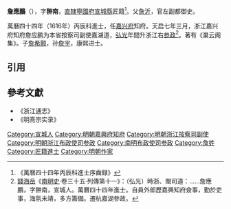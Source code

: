 '''詹應鵬'''（{{bd|?||?|}}），字'''翀南'''，[[直隸|直隸]][[寧國府|寧國府]][[宣城縣|宣城縣]]匠籍<ref>《萬曆四十四年丙辰科進士序齒録》</ref>。父[[詹沂|詹沂]]，官左副都御史。

萬曆四十四年（1616年）丙辰科進士，任[[嘉兴府|嘉兴府]]知府。天启七年三月，浙江嘉兴府知府詹应鹏为本省按察司副使嘉湖道，[[弘光|弘光]]年間升浙江右[[参政|参政]]<ref>[[錢海岳|錢海岳]]《[[南明史_(錢海岳)|南明史]]·卷三十五·列傳第十一》：（弘光）時浙、閩司道：……詹應鵬，字翀南，宣城人。萬曆四十四年進士。自員外郎歷嘉興知府僉事，勤於吏事，海氛未靖，多方籌備。遷杭嘉湖參政。</ref>。著有《巢云阁集》。子[[詹希颢|詹希颢]]，孙[[詹宇|詹宇]]，康熙进士。

==引用==
{{reflist}}

==參考文獻==
*《浙江通志》
*《明熹宗实录》

{{start box}}
{{s-off}}
{{s-before|[[高士望|高士望]]}}
{{s-title|明朝嘉興府知府|1626年－1630年}}
{{s-after|[[李仕亨|李仕亨]]}}
{{end box}}

{{萬曆四十四年丙辰科殿試金榜}}
{{DEFAULTSORT:Zhan詹}}
[[Category:宣城人|Category:宣城人]]
[[Category:明朝嘉興府知府|Category:明朝嘉興府知府]]
[[Category:明朝浙江按察司副使|Category:明朝浙江按察司副使]]
[[Category:明朝浙江布政使司参政|Category:明朝浙江布政使司参政]]
[[Category:南明布政使司参政|Category:南明布政使司参政]]
[[Category:詹姓|Category:詹姓]]
[[Category:匠籍進士|Category:匠籍進士]]
[[Category:明朝作家|Category:明朝作家]]